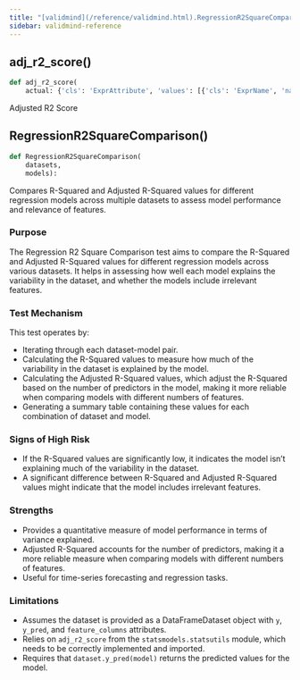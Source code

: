 ```yaml
---
title: "[validmind](/reference/validmind.html).RegressionR2SquareComparison"
sidebar: validmind-reference
---
```


## adj_r2_score[()]{.muted}

<!-- module.qmd.jinja2 - module level function alias -->

```python
def adj_r2_score(
    actual: {'cls': 'ExprAttribute', 'values': [{'cls': 'ExprName', 'name': 'np'}, {'cls': 'ExprName', 'name': 'ndarray'}]},    predicted: {'cls': 'ExprAttribute', 'values': [{'cls': 'ExprName', 'name': 'np'}, {'cls': 'ExprName', 'name': 'ndarray'}]},    rowcount: {'cls': 'ExprName', 'name': 'int'},    featurecount: {'cls': 'ExprName', 'name': 'int'}):
```

Adjusted R2 Score

## RegressionR2SquareComparison[()]{.muted}

<!-- function.qmd.jinja2 - function signature -->

```python
def RegressionR2SquareComparison(
    datasets,
    models):
```

Compares R-Squared and Adjusted R-Squared values for different regression models across multiple datasets to assess model performance and relevance of features.

### Purpose

The Regression R2 Square Comparison test aims to compare the R-Squared and Adjusted R-Squared values for different regression models across various datasets. It helps in assessing how well each model explains the variability in the dataset, and whether the models include irrelevant features.

### Test Mechanism

This test operates by:

- Iterating through each dataset-model pair.
- Calculating the R-Squared values to measure how much of the variability in the dataset is explained by the model.
- Calculating the Adjusted R-Squared values, which adjust the R-Squared based on the number of predictors in the model, making it more reliable when comparing models with different numbers of features.
- Generating a summary table containing these values for each combination of dataset and model.

### Signs of High Risk

- If the R-Squared values are significantly low, it indicates the model isn't explaining much of the variability in the dataset.
- A significant difference between R-Squared and Adjusted R-Squared values might indicate that the model includes irrelevant features.

### Strengths

- Provides a quantitative measure of model performance in terms of variance explained.
- Adjusted R-Squared accounts for the number of predictors, making it a more reliable measure when comparing models with different numbers of features.
- Useful for time-series forecasting and regression tasks.

### Limitations

- Assumes the dataset is provided as a DataFrameDataset object with `y`, `y_pred`, and `feature_columns` attributes.
- Relies on `adj_r2_score` from the `statsmodels.statsutils` module, which needs to be correctly implemented and imported.
- Requires that `dataset.y_pred(model)` returns the predicted values for the model.

